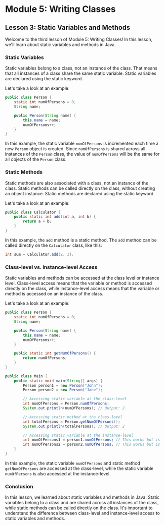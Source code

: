 # Module 5: Writing Classes

## Lesson 3: Static Variables and Methods

Welcome to the third lesson of Module 5: Writing Classes! In this lesson, we'll learn about static variables and methods in Java.

### Static Variables

Static variables belong to a class, not an instance of the class. That means that all instances of a class share the same static variable. Static variables are declared using the static keyword.

Let's take a look at an example:

```java
public class Person {
    static int numOfPersons = 0;
    String name;

    public Person(String name) {
        this.name = name;
        numOfPersons++;
    }
}
```

In this example, the static variable `numOfPersons` is incremented each time a new `Person` object is created. Since `numOfPersons` is shared across all instances of the `Person` class, the value of `numOfPersons` will be the same for all objects of the `Person` class.

### Static Methods

Static methods are also associated with a class, not an instance of the class. Static methods can be called directly on the class, without creating an object instance. Static methods are declared using the static keyword.

Let's take a look at an example:

```java
public class Calculator {
    public static int add(int a, int b) {
        return a + b;
    }
}
```

In this example, the `add` method is a static method. The `add` method can be called directly on the `Calculator` class, like this:

```java
int sum = Calculator.add(2, 3);
```

### Class-level vs. Instance-level Access

Static variables and methods can be accessed at the class level or instance level. Class-level access means that the variable or method is accessed directly on the class, while instance-level access means that the variable or method is accessed on an instance of the class.

Let's take a look at an example:

```java
public class Person {
    static int numOfPersons = 0;
    String name;

    public Person(String name) {
        this.name = name;
        numOfPersons++;
    }

    public static int getNumOfPersons() {
        return numOfPersons;
    }
}

public class Main {
    public static void main(String[] args) {
        Person person1 = new Person("John");
        Person person2 = new Person("Jane");

        // Accessing static variable at the class-level
        int numOfPersons = Person.numOfPersons;
        System.out.println(numOfPersons); // Output: 2

        // Accessing static method at the class-level
        int totalPersons = Person.getNumOfPersons();
        System.out.println(totalPersons); // Output: 2

        // Accessing static variable at the instance-level
        int numOfPersons1 = person1.numOfPersons; // This works but is discouraged
        int numOfPersons2 = person2.numOfPersons; // This works but is discouraged
    }
}
```

In this example, the static variable `numOfPersons` and static method `getNumOfPersons` are accessed at the class-level, while the static variable `numOfPersons` is also accessed at the instance-level.

### Conclusion

In this lesson, we learned about static variables and methods in Java. Static variables belong to a class and are shared across all instances of the class, while static methods can be called directly on the class. It's important to understand the difference between class-level and instance-level access to static variables and methods.
